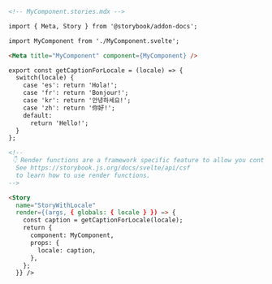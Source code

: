 ```md
<!-- MyComponent.stories.mdx -->

import { Meta, Story } from '@storybook/addon-docs';

import MyComponent from './MyComponent.svelte';

<Meta title="MyComponent" component={MyComponent} />

export const getCaptionForLocale = (locale) => {
  switch(locale) {
    case 'es': return 'Hola!';
    case 'fr': return 'Bonjour!';
    case 'kr': return '안녕하세요!';
    case 'zh': return '你好!';
    default:
      return 'Hello!';
  }
};

<!--
 👇 Render functions are a framework specific feature to allow you control on how the component renders.
  See https://storybook.js.org/docs/svelte/api/csf
  to learn how to use render functions.
-->

<Story 
  name="StoryWithLocale"
  render={(args, { globals: { locale } }) => {
    const caption = getCaptionForLocale(locale);
    return {
      component: MyComponent,
      props: {
        locale: caption,
      },
    };
  }} />
```